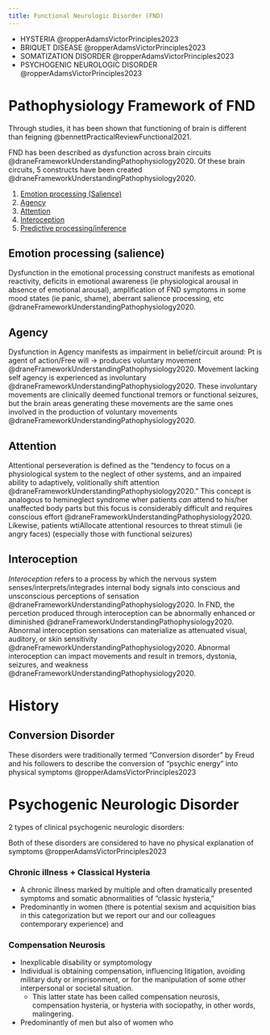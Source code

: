 ```yaml
---
title: Functional Neurologic Disorder (FND)
---
```


- HYSTERIA @ropperAdamsVictorPrinciples2023
- BRIQUET DISEASE @ropperAdamsVictorPrinciples2023
- SOMATIZATION DISORDER @ropperAdamsVictorPrinciples2023
- PSYCHOGENIC NEUROLOGIC DISORDER @ropperAdamsVictorPrinciples2023


# Pathophysiology Framework of FND

:::{.callout-note}
Through studies, it has been shown that functioning of brain is different than feigning @bennettPracticalReviewFunctional2021.
:::

FND has been described as dysfunction across brain circuits @draneFrameworkUnderstandingPathophysiology2020.
Of these brain circuits, 5 constructs have been created @draneFrameworkUnderstandingPathophysiology2020.

1. [Emotion processing (Salience)](#emotion-processing)
1. [Agency](#agency)
1. [Attention](#attention)
1. [Interoception](#interoception)
1. [Predictive processing/inference](#predictive-processing-inference)

## Emotion processing (salience) {#emotion-processing}

Dysfunction in the emotional processing construct manifests as emotional reactivity, deficits in emotional awareness (ie physiological arousal in absence of emotional arousal), amplification of FND symptoms in some mood states (ie panic, shame), aberrant salience processing, etc @draneFrameworkUnderstandingPathophysiology2020.

## Agency {#agency}

Dysfunction in Agency manifests as impairment in belief/circuit around: Pt is agent of action/Free will → produces voluntary movement @draneFrameworkUnderstandingPathophysiology2020.
Movement lacking self agency is experienced as involuntary @draneFrameworkUnderstandingPathophysiology2020.
These involuntary movements are clinically deemed functional tremors or functional seizures, but the brain areas generating these movements are the same ones involved in the production of voluntary movements @draneFrameworkUnderstandingPathophysiology2020.

## Attention {#attention}

Attentional perseveration is defined as the "tendency to focus on a physiological system to the neglect of other systems, and an impaired ability to adaptively, volitionally shift attention @draneFrameworkUnderstandingPathophysiology2020."
This concept is analogous to hemineglect syndrome wher patients *can* attend to his/her unaffected body parts but this focus is considerably difficult and requires conscious effort @draneFrameworkUnderstandingPathophysiology2020.
Likewise, patients wtiAllocate attentional resources to threat stimuli (ie angry faces) (especially those with functional seizures)

## Interoception {#interoception}
*Interoception* refers to a process by which the nervous system senses/interprets/integrades internal body signals into conscious and unsconscious perceptions of sensation @draneFrameworkUnderstandingPathophysiology2020.
In FND, the percetion produced through interoception can be abnormally enhanced or diminished @draneFrameworkUnderstandingPathophysiology2020.
Abnormal interoception sensations can materialize as attenuated visual, auditory, or skin sensitivity @draneFrameworkUnderstandingPathophysiology2020. 
Abnormal interoception can impact movements and result in tremors, dystonia, seizures, and weakness @draneFrameworkUnderstandingPathophysiology2020.

<!--

## Predictive processing/inference {#predictive-processing-inference}
Process by which a person generates beliefs about cause/effects of events within/outside body
Environmental conditions can rapidly change this
Pts may have erroneous perceptual inference (about sensorimotor or emotionally valenced phenomena), but their beliefs become reality.
Deficits in decision making and sensory processing
Prior history dominates ongoing perspectives: 
ie) someone who expects weather to be cold will wear a winter jacket even on a sunny day in summer


Functional leg weakness → pt does not sense that limb IS there, opposite of phantom limb syndrome

## Abnormal sensory input {#abnormal-sensory-input}
updated by sensory input that indicates it IS there
-->


# History

## Conversion Disorder

These disorders were traditionally termed "Conversion disorder" by Freud and his followers to describe the conversion of "psychic energy" into physical symptoms @ropperAdamsVictorPrinciples2023


# Psychogenic Neurologic Disorder

2 types of clinical psychogenic neurologic disorders: 

:::{.callout-note}
Both of these disorders are considered to have no physical explanation of symptoms @ropperAdamsVictorPrinciples2023
:::

:::{layout-ncol="2"} 

### Chronic illness + Classical Hysteria

- A chronic illness marked by multiple and often dramatically presented symptoms and somatic abnormalities of “classic hysteria,”
- Predominantly in women (there is potential sexism and acquisition bias in this categorization but we report our and our colleagues contemporary experience) and 

### Compensation Neurosis

- Inexplicable disability or symptomology
- Individual is  obtaining compensation, influencing litigation, avoiding military duty or imprisonment, or for the manipulation of some other interpersonal or societal situation.
    - This latter state has been called compensation neurosis, compensation hysteria, or hysteria with sociopathy, in other words, malingering.
- Predominantly of men but also of women who
:::